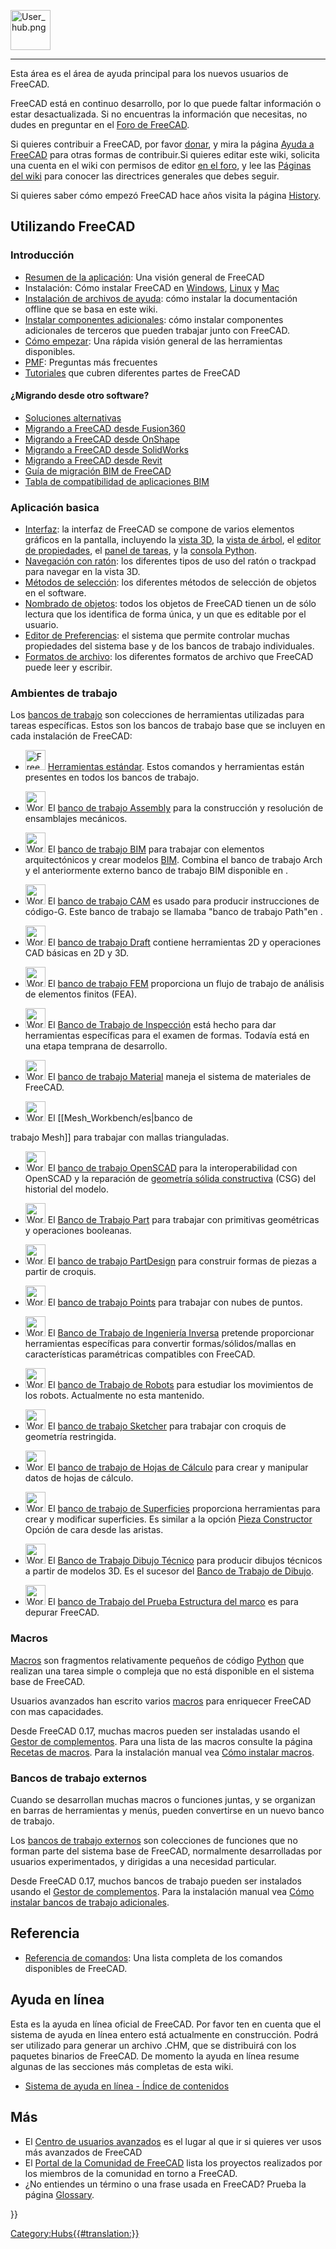 <languages/>
{{TOCright}}
[[Image:User_hub.png|64px]]
----

Esta área es el área de ayuda principal para los nuevos usuarios de FreeCAD.

FreeCAD está en continuo desarrollo, por lo que puede faltar información o estar desactualizada. Si no encuentras la información que necesitas, no dudes en preguntar en el [https://forum.freecad.org Foro de FreeCAD].

<div class="mw-translate-fuzzy">
Si quieres contribuir a FreeCAD, por favor [[donate/es|donar]], y mira la página [[Help_FreeCAD/es|Ayuda a FreeCAD]] para otras formas de contribuir.Si quieres editar este wiki, solicita una cuenta en el wiki con permisos de editor [https://forum.freecadweb.org/viewtopic.php?f=21&t=6830 en el foro], y lee las [[WikiPages/es|Páginas del wiki]] para conocer las directrices generales que debes seguir.
</div>

Si quieres saber cómo empezó FreeCAD hace años visita la página [[History/es|History]].

<span id="Using_FreeCAD"></span>
== Utilizando FreeCAD ==

<span id="Introduction"></span>
===Introducción===

* [[About FreeCAD/es|Resumen de la aplicación]]: Una visión general de FreeCAD
* Instalación: Cómo instalar FreeCAD en [[Installing_on_Windows/es|Windows]], [[Installing_on_Linux/es|Linux]] y [[Installing_on_Mac/es|Mac]]
* [[Installing Helpfile/es|Instalación de archivos de ayuda]]: cómo instalar la documentación offline que se basa en este wiki.
* [[Installing_additional_components/es|Instalar componentes adicionales]]: cómo instalar componentes adicionales de terceros que pueden trabajar junto con FreeCAD.
* [[Getting started/es|Cómo empezar]]: Una rápida visión general de las herramientas disponibles.
* [[Frequently_asked_questions/es|PMF]]: Preguntas más frecuentes
* [[Tutorials/es|Tutoriales]] que cubren diferentes partes de FreeCAD

<span id="Migrating_from_other_software?"></span>
==== ¿Migrando desde otro software? ====

* [[Workarounds/es|Soluciones alternativas]]
* [[Migrating_to_FreeCAD_from_Fusion360/es|Migrando a FreeCAD desde Fusion360]]
* [[Migrating_to_FreeCAD_from_OnShape/es|Migrando a FreeCAD desde OnShape]]
* [[Migrating_to_FreeCAD_from_SolidWorks/es|Migrando a FreeCAD desde SolidWorks]]
* [[Migrating_to_FreeCAD_from_Revit/es|Migrando a FreeCAD desde Revit]]
* [https://yorik.uncreated.net/blog/2020-010-freecad-bim-guide Guía de migración BIM de FreeCAD]
* [[BIM_application_compatibility_table/es|Tabla de compatibilidad de aplicaciones BIM]]

<span id="Basic_application"></span>
===Aplicación basica===

* [[Interface/es|Interfaz]]: la interfaz de FreeCAD se compone de varios elementos gráficos en la pantalla, incluyendo la [[3D_view/es|vista 3D]], la [[Tree_view/es|vista de árbol]], el [[Property_editor/es|editor de propiedades]], el [[Task_panel/es|panel de tareas]], y la [[Python_console/es|consola Python]].
* [[Mouse_navigation/es|Navegación con ratón]]: los diferentes tipos de uso del ratón o trackpad para navegar en la vista 3D.
* [[Selection_methods/es|Métodos de selección]]: los diferentes métodos de selección de objetos en el software.
* [[Object_name/es|Nombrado de objetos]]: todos los objetos de FreeCAD tienen un {{incode|Name}} de sólo lectura que los identifica de forma única, y un {{incode|Label}} que es editable por el usuario.
* [[Preferences_Editor/es|Editor de Preferencias]]: el sistema que permite controlar muchas propiedades del sistema base y de los bancos de trabajo individuales.
* [[Import_Export/es|Formatos de archivo]]: los diferentes formatos de archivo que FreeCAD puede leer y escribir.

<span id="Workbenches"></span>
===Ambientes de trabajo===

Los [[Workbenches/es|bancos de trabajo]] son colecciones de herramientas utilizadas para tareas específicas. Estos son los bancos de trabajo base que se incluyen en cada instalación de FreeCAD:

<!--Please keep this list consistent with Online_Help_Toc and Workbenches-->
* [[Image:Freecad.svg|32px]] [[Std_Base/es|Herramientas estándar]]. Estos comandos y herramientas están presentes en todos los bancos de trabajo.

* [[Image:Workbench_Assembly.svg|32px]] El [[Assembly_Workbench|banco de trabajo Assembly]] para la construcción y resolución de ensamblajes mecánicos. {{Version|1.0}}

* [[Image:Workbench_BIM.svg|32px]] El [[BIM_Workbench|banco de trabajo BIM]] para trabajar con elementos arquitectónicos y crear modelos [https://en.wikipedia.org/wiki/Building_information_modeling BIM]. Combina el banco de trabajo Arch y el anteriormente externo banco de trabajo BIM disponible en {{VersionMinus|0.21}}.

* [[Image:Workbench_CAM.svg|32px]] El [[CAM_Workbench|banco de trabajo CAM]] es usado para producir instrucciones de código-G. Este banco de trabajo se llamaba "banco de trabajo Path"en {{VersionMinus|0.21}}.

* [[Image:Workbench_Draft.svg|32px]] El [[Draft_Workbench/es|banco de trabajo Draft]] contiene herramientas 2D y operaciones CAD básicas en 2D y 3D.

* [[Image:Workbench_FEM.svg|32px]] El [[FEM_Workbench/es|banco de trabajo FEM]] proporciona un flujo de trabajo de análisis de elementos finitos (FEA).

* [[Image:Workbench_Inspection.svg|32px]] El [[Inspection_Workbench/es|Banco de Trabajo de Inspección]] está hecho para dar herramientas específicas para el examen de formas. Todavía está en una etapa temprana de desarrollo.

* [[Image:Workbench_Material.svg|32px]] El [[Material_Workbench|banco de trabajo Material]] maneja el sistema de materiales de FreeCAD. {{Version|1.0}}

* [[Image:Workbench_Mesh.svg|32px]] El [[Mesh_Workbench/es|banco de 
trabajo Mesh]] para trabajar con mallas trianguladas.

* [[Image:Workbench_OpenSCAD.svg|32px]] El [[OpenSCAD_Workbench/es|banco de trabajo OpenSCAD]] para la interoperabilidad con OpenSCAD y la reparación de [[Constructive_solid_geometry/es|geometría sólida constructiva]] (CSG) del historial del modelo.

* [[Image:Workbench_Part.svg|32px]] El [[Part_Workbench/es|Banco de Trabajo Part]] para trabajar con primitivas geométricas y operaciones booleanas.

* [[Image:Workbench_PartDesign.svg|32px]] El [[PartDesign_Workbench/es|banco de trabajo PartDesign]] para construir formas de piezas a partir de croquis.

* [[Image:Workbench_Points.svg|32px]] El [[Points_Workbench/es|banco de trabajo Points]] para trabajar con nubes de puntos.

* [[Image:Workbench_Reverse_Engineering.svg|32px]] El [[Reverse_Engineering_Workbench/es|Banco de Trabajo de Ingeniería Inversa]] pretende proporcionar herramientas específicas para convertir formas/sólidos/mallas en características paramétricas compatibles con FreeCAD.

* [[Image:Workbench_Robot.svg|32px]] El [[Robot_Workbench/es|banco de Trabajo de Robots]] para estudiar los movimientos de los robots. Actualmente no esta mantenido.

* [[Image:Workbench_Sketcher.svg|32px]] El [[Sketcher_Workbench/es|banco de trabajo Sketcher]] para trabajar con croquis de geometría restringida.

* [[Image:Workbench_Spreadsheet.svg|32px]] El [[Spreadsheet_Workbench/es|banco de trabajo de Hojas de Cálculo]] para crear y manipular datos de hojas de cálculo.

* [[Image:Workbench_Surface.svg|32px]] El [[Surface_Workbench/es|banco de trabajo de Superficies]] proporciona herramientas para crear y modificar superficies. Es similar a la opción [[Part_Builder/es|Pieza Constructor]] Opción de cara desde las aristas.

* [[Image:Workbench_TechDraw.svg|32px]] El [[TechDraw_Workbench/es|Banco de Trabajo Dibujo Técnico]] para producir dibujos técnicos a partir de modelos 3D. Es el sucesor del [[Drawing_Workbench/es|Banco de Trabajo de Dibujo]].

* [[Image:Workbench_Test.svg|32px]] El [[Testing/es|banco de Trabajo del Prueba Estructura del marco]] es para depurar FreeCAD.

===Macros===

[[Macros/es|Macros]] son fragmentos relativamente pequeños de código [[Python/es|Python]] que realizan una tarea simple o compleja que no está disponible en el sistema base de FreeCAD.

Usuarios avanzados han escrito varios [[macros/es|macros]] para enriquecer FreeCAD con mas capacidades.

Desde FreeCAD 0.17, muchas macros pueden ser instaladas usando el [[Std_AddonMgr/es|Gestor de complementos]]. Para una lista de las macros consulte la página [[Macros_recipes/es|Recetas de macros]]. Para la instalación manual vea [[How_to_install_macros/es|Cómo instalar macros]].

<span id="External_workbenches"></span>
===Bancos de trabajo externos===

Cuando se desarrollan muchas macros o funciones juntas, y se organizan en barras de herramientas y menús, pueden convertirse en un nuevo banco de trabajo.

Los [[External_workbenches/es|bancos de trabajo externos]] son colecciones de funciones que no forman parte del sistema base de FreeCAD, normalmente desarrolladas por usuarios experimentados, y dirigidas a una necesidad particular.

Desde FreeCAD 0.17, muchos bancos de trabajo pueden ser instalados usando el [[Std_AddonMgr/es|Gestor de complementos]]. Para la instalación manual vea [[How_to_install_additional_workbenches/es|Cómo instalar bancos de trabajo adicionales]].

<span id="Reference"></span>
==Referencia==

* [[List_of_Commands/es|Referencia de comandos]]: Una lista completa de los comandos disponibles de FreeCAD.

<span id="Online_Help"></span>
== Ayuda en línea ==

<div class="mw-translate-fuzzy">
<!-- Para descargar la ayuda en linea en FreeCAD tu necesitas colocar el  URL propiamente dentro del [[Preferences Editor/es|Editor de preferencias]] de FreeCAD. Actualmente el URL correcto tiene un punto 
 a esta pagina. Eso significa que tu tienes que colocar lo en:
 [http://juergen-riegel.net/FreeCAD/Docu/index.php/User_hub http://juergen-riegel.net/FreeCAD/Docu/index.php/User_hub]
-->
</div>

Esta es la ayuda en línea oficial de FreeCAD. Por favor ten en cuenta que el sistema de ayuda en línea entero está actualmente en construcción. Podrá ser utilizado para generar un archivo .CHM, que se distribuirá con los paquetes binarios de FreeCAD. De momento la ayuda en línea resume algunas de las secciones más completas de esta wiki.
* [[Online Help Toc/es|Sistema de ayuda en línea - Índice de contenidos]]

<span id="More"></span>
== Más ==

* El [[Power_users_hub/es|Centro de usuarios avanzados]] es el lugar al que ir si quieres ver usos más avanzados de FreeCAD
* El [[FreeCAD_Community_Portal/es|Portal de la Comunidad de FreeCAD]] lista los proyectos realizados por los miembros de la comunidad en torno a FreeCAD.
* ¿No entiendes un término o una frase usada en FreeCAD?  Prueba la página [[Glossary/es|Glossary]].


{{Userdocnavi{{#translation:}}}}
[[Category:Hubs{{#translation:}}]]